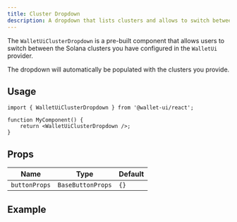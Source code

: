 ```yaml
---
title: Cluster Dropdown
description: A dropdown that lists clusters and allows to switch between them
---
```



The `WalletUiClusterDropdown` is a pre-built component that allows users to switch between the Solana clusters you have configured in the `WalletUi` provider.

The dropdown will automatically be populated with the clusters you provide.

## Usage

```tsx
import { WalletUiClusterDropdown } from '@wallet-ui/react';

function MyComponent() {
    return <WalletUiClusterDropdown />;
}
```

## Props

| Name          | Type                   | Default |
| ------------- | ---------------------- | ------- |
| `buttonProps` | `BaseButtonProps`      | `{}`    |

## Example

<div className="flex gap-4">
    <DocsReactComponentClusterDropdown />
</div>
